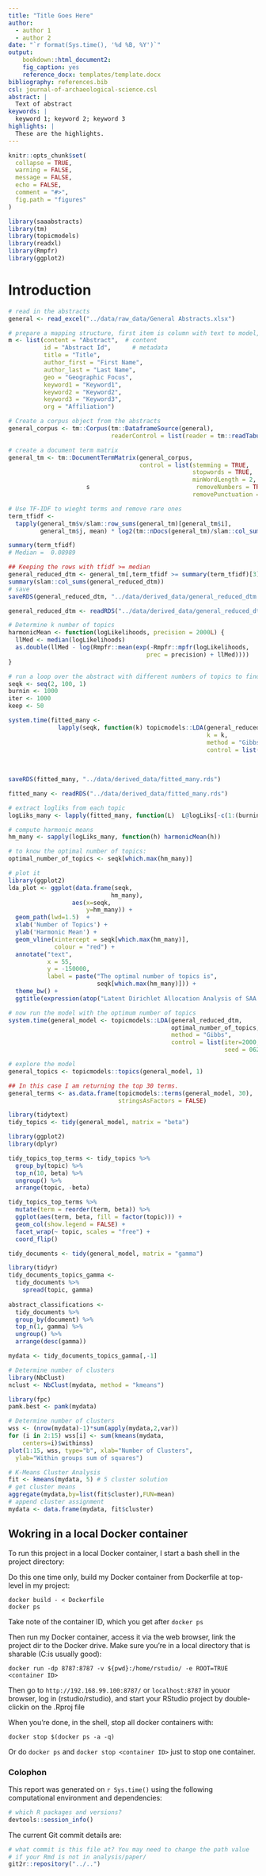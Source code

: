 ```yaml
---
title: "Title Goes Here"
author:
  - author 1
  - author 2
date: "`r format(Sys.time(), '%d %B, %Y')`"
output: 
    bookdown::html_document2:
    fig_caption: yes
    reference_docx: templates/template.docx
bibliography: references.bib
csl: journal-of-archaeological-science.csl
abstract: |
  Text of abstract
keywords: |
  keyword 1; keyword 2; keyword 3
highlights: |
  These are the highlights. 
---
```



<!-- This is the format for text comments that will be ignored during renderings. Do not put R code in these comments because it will not be ignored. -->

```r
knitr::opts_chunk$set(
  collapse = TRUE,
  warning = FALSE,
  message = FALSE,
  echo = FALSE,
  comment = "#>",
  fig.path = "figures"
)

library(saaabstracts)
library(tm)
library(topicmodels)
library(readxl)
library(Rmpfr)
library(ggplot2)
```

# Introduction

```r
# read in the abstracts
general <- read_excel("../data/raw_data/General Abstracts.xlsx")
```

```r
# prepare a mapping structure, first item is column with text to model, others are metadata
m <- list(content = "Abstract",  # content
          id = "Abstract Id",      # metadata
          title = "Title", 
          author_first = "First Name",
          author_last = "Last Name",
          geo = "Geographic Focus",
          keyword1 = "Keyword1", 
          keyword2 = "Keyword2", 
          keyword3 = "Keyword3", 
          org = "Affiliation")
```

```r
# Create a corpus object from the abstracts
general_corpus <- tm::Corpus(tm::DataframeSource(general), 
                             readerControl = list(reader = tm::readTabular(mapping = m)))

# create a document term matrix
general_tm <- tm::DocumentTermMatrix(general_corpus, 
                                     control = list(stemming = TRUE, 
                                                    stopwords = TRUE,
                                                    minWordLength = 2, 
                      s                              removeNumbers = TRUE, 
                                                    removePunctuation = TRUE))
```



```r
# Use TF-IDF to wieght terms and remove rare ones
term_tfidf <- 
  tapply(general_tm$v/slam::row_sums(general_tm)[general_tm$i], 
         general_tm$j, mean) * log2(tm::nDocs(general_tm)/slam::col_sums(general_tm > 0))

summary(term_tfidf)
# Median =  0.08989
```


```r
## Keeping the rows with tfidf >= median
general_reduced_dtm <- general_tm[,term_tfidf >= summary(term_tfidf)[3]]
summary(slam::col_sums(general_reduced_dtm))
# save
saveRDS(general_reduced_dtm, "../data/derived_data/general_reduced_dtm.rds")
```

```r
general_reduced_dtm <- readRDS("../data/derived_data/general_reduced_dtm.rds")
```


```r
# Determine k number of topics
harmonicMean <- function(logLikelihoods, precision = 2000L) {
  llMed <- median(logLikelihoods)
  as.double(llMed - log(Rmpfr::mean(exp(-Rmpfr::mpfr(logLikelihoods,
                                       prec = precision) + llMed))))
}
```


```r
# run a loop over the abstract with different numbers of topics to find which number of topcis is the best
seqk <- seq(2, 100, 1)
burnin <- 1000
iter <- 1000
keep <- 50
```

```r
system.time(fitted_many <- 
              lapply(seqk, function(k) topicmodels::LDA(general_reduced_dtm, 
                                                        k = k,
                                                        method = "Gibbs",
                                                        control = list(burnin = burnin,
                                                                       iter = iter, 
                                                                       keep = keep) )))
                                                                       
saveRDS(fitted_many, "../data/derived_data/fitted_many.rds")
```

```r
fitted_many <- readRDS("../data/derived_data/fitted_many.rds")
```

```r
# extract logliks from each topic
logLiks_many <- lapply(fitted_many, function(L)  L@logLiks[-c(1:(burnin/keep))])

# compute harmonic means
hm_many <- sapply(logLiks_many, function(h) harmonicMean(h))

# to know the optimal number of topics:
optimal_number_of_topics <- seqk[which.max(hm_many)]

# plot it
library(ggplot2)
lda_plot <- ggplot(data.frame(seqk, 
                             hm_many), 
                  aes(x=seqk, 
                      y=hm_many)) + 
  geom_path(lwd=1.5)  +
  xlab('Number of Topics') +
  ylab('Harmonic Mean') +
  geom_vline(xintercept = seqk[which.max(hm_many)],
             colour = "red") +
  annotate("text",
           x = 55, 
           y = -150000, 
           label = paste("The optimal number of topics is", 
                         seqk[which.max(hm_many)])) +
  theme_bw() +
  ggtitle(expression(atop("Latent Dirichlet Allocation Analysis of SAA General Abstracts", atop(italic("How many distinct topics in the abstracts?"), ""))))
```

```r
# now run the model with the optimum number of topics
system.time(general_model <- topicmodels::LDA(general_reduced_dtm, 
                                              optimal_number_of_topics,
                                              method = "Gibbs", 
                                              control = list(iter=2000, 
                                                             seed = 0622)))

# explore the model
general_topics <- topicmodels::topics(general_model, 1)

## In this case I am returning the top 30 terms.
general_terms <- as.data.frame(topicmodels::terms(general_model, 30), 
                               stringsAsFactors = FALSE)
```


```r
library(tidytext)
tidy_topics <- tidy(general_model, matrix = "beta")

library(ggplot2)
library(dplyr)

tidy_topics_top_terms <- tidy_topics %>%
  group_by(topic) %>%
  top_n(10, beta) %>%
  ungroup() %>%
  arrange(topic, -beta)
```


```r
tidy_topics_top_terms %>%
  mutate(term = reorder(term, beta)) %>%
  ggplot(aes(term, beta, fill = factor(topic))) +
  geom_col(show.legend = FALSE) +
  facet_wrap(~ topic, scales = "free") +
  coord_flip()
```

```r
tidy_documents <- tidy(general_model, matrix = "gamma")

library(tidyr)
tidy_documents_topics_gamma <-
  tidy_documents %>% 
    spread(topic, gamma)
    
abstract_classifications <- 
  tidy_documents %>%
  group_by(document) %>%
  top_n(1, gamma) %>%
  ungroup() %>% 
  arrange(desc(gamma))
```

```r
mydata <- tidy_documents_topics_gamma[,-1]

# Determine number of clusters
library(NbClust)
nclust <- NbClust(mydata, method = "kmeans")

library(fpc)
pamk.best <- pamk(mydata)

# Determine number of clusters
wss <- (nrow(mydata)-1)*sum(apply(mydata,2,var))
for (i in 2:15) wss[i] <- sum(kmeans(mydata, 
  	centers=i)$withinss)
plot(1:15, wss, type="b", xlab="Number of Clusters",
  ylab="Within groups sum of squares")

# K-Means Cluster Analysis
fit <- kmeans(mydata, 5) # 5 cluster solution
# get cluster means 
aggregate(mydata,by=list(fit$cluster),FUN=mean)
# append cluster assignment
mydata <- data.frame(mydata, fit$cluster)
```


## Wokring in a local Docker container

To run this project in a local Docker container, I start a bash shell in the project directory:

Do this one time only, build my Docker container from Dockerfile at top-level in my project:

```
docker build - < Dockerfile
docker ps
```

Take note of the container ID, which you get after `docker ps`

Then run my Docker container, access it via the web browser, link the project dir to the Docker drive. Make sure you're in a local directory that is sharable (C:\Users\yourname is usually good):

```
docker run -dp 8787:8787 -v ${pwd}:/home/rstudio/ -e ROOT=TRUE  <container ID>
```

Then go to `http://192.168.99.100:8787/` or `localhost:8787` in youor browser, log in (rstudio/rstudio), and start your RStudio project by double-clickin on the .Rproj file

When you're done, in the shell, stop all docker containers with:

```
docker stop $(docker ps -a -q)
```

Or do `docker ps` and `docker stop <container ID>` just to stop one container. 

### Colophon

This report was generated on `r Sys.time()` using the following computational environment and dependencies: 

```r
# which R packages and versions?
devtools::session_info()
```

The current Git commit details are:

```r
# what commit is this file at? You may need to change the path value
# if your Rmd is not in analysis/paper/
git2r::repository("../..")
```

